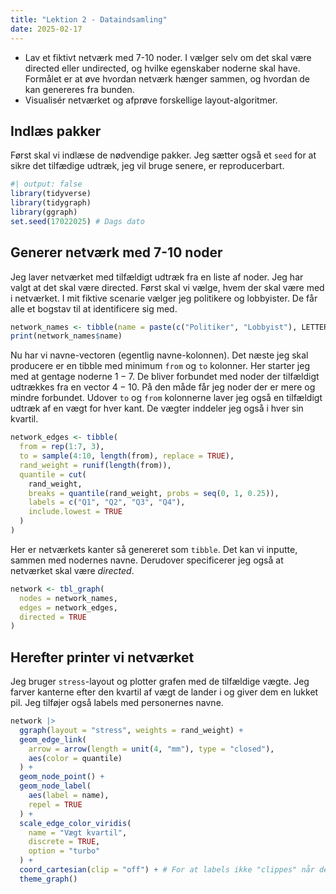 ```yaml
---
title: "Lektion 2 - Dataindsamling"
date: 2025-02-17
---
```


- Lav et fiktivt netværk med 7-10 noder. I vælger selv om det skal være directed eller undirected, og hvilke egenskaber noderne skal have. Formålet er at øve hvordan netværk hænger sammen, og hvordan de kan genereres fra bunden.
- Visualisér netværket og afprøve forskellige layout-algoritmer.

## Indlæs pakker

Først skal vi indlæse de nødvendige pakker. Jeg sætter også et `seed` for at sikre det tilfædige udtræk, jeg vil bruge senere, er reproducerbart.

```r
#| output: false
library(tidyverse)
library(tidygraph)
library(ggraph)
set.seed(17022025) # Dags dato
```

## Generer netværk med 7-10 noder

Jeg laver netværket med tilfældigt udtræk fra en liste af noder. Jeg har valgt at det skal være directed.
Først skal vi vælge, hvem der skal være med i netværket. I mit fiktive scenarie vælger jeg politikere og lobbyister. De får alle et bogstav til at identificere sig med.

```r
network_names <- tibble(name = paste(c("Politiker", "Lobbyist"), LETTERS[1:10]))
print(network_names$name)
```

Nu har vi navne-vectoren (egentlig navne-kolonnen). Det næste jeg skal producere er en tibble med minimum `from` og `to` kolonner. Her starter jeg med at gentage noderne $1-7$. De bliver forbundet med noder der tilfældigt udtrækkes fra en vector $4-10$. På den måde får jeg noder der er mere og mindre forbundet. Udover `to` og `from` kolonnerne laver jeg også en tilfældigt udtræk af en vægt for hver kant. De vægter inddeler jeg også i hver sin kvartil.

```r
network_edges <- tibble(
  from = rep(1:7, 3),
  to = sample(4:10, length(from), replace = TRUE),
  rand_weight = runif(length(from)),
  quantile = cut(
    rand_weight,
    breaks = quantile(rand_weight, probs = seq(0, 1, 0.25)),
    labels = c("Q1", "Q2", "Q3", "Q4"),
    include.lowest = TRUE
  )
)
```

Her er netværkets kanter så genereret som `tibble`. Det kan vi inputte, sammen med nodernes navne. Derudover specificerer jeg også at netværket skal være *directed*.

```r
network <- tbl_graph(
  nodes = network_names,
  edges = network_edges,
  directed = TRUE
)
```

## Herefter printer vi netværket

Jeg bruger `stress`-layout og plotter grafen med de tilfældige vægte. Jeg farver kanterne efter den kvartil af vægt de lander i og giver dem en lukket pil. Jeg tilføjer også labels med personernes navne.

```r
network |>
  ggraph(layout = "stress", weights = rand_weight) +
  geom_edge_link(
    arrow = arrow(length = unit(4, "mm"), type = "closed"),
    aes(color = quantile)
  ) +
  geom_node_point() +
  geom_node_label(
    aes(label = name),
    repel = TRUE
  ) +
  scale_edge_color_viridis(
    name = "Vægt kvartil",
    discrete = TRUE,
    option = "turbo"
  ) +
  coord_cartesian(clip = "off") + # For at labels ikke "clippes" når de går længere ud end grafen.
  theme_graph()
```

